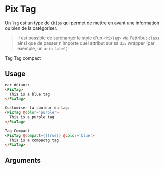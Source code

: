 
<Meta
  title='Basics/Tag'
  component='PixTag'
  argTypes={stories.argTypes}
/>

# Pix Tag

Un `Tag` est un type de `Chips` qui permet de mettre en avant une information ou bien de la catégoriser.

> Il est possible de surcharger le style d'un `<PixTag>` via l'attribut `class` ainsi que de passer n'importe quel attribut sur sa `div` wrapper (par exemple, un `aria-label`)

<Canvas isColumn>
  Tag
  <Story name="Tag" story={stories.tag} height={60} />
  Tag compact
  <Story name="Compact Tag" story={stories.compactTag} height={60} />
</Canvas>

## Usage

```html
Par défaut:
<PixTag>
  This is a blue tag
</PixTag>

Customiser la couleur du tag:
<PixTag @color='purple'>
  This is a purple tag
</PixTag>

Tag Compact
<PixTag @compact={{true}} @color='blue'>
  This is a compactg tag
</PixTag>
```

## Arguments

<ArgsTable story="Tag" />
